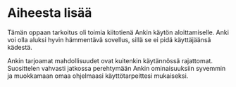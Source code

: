 # Aiheesta lisää {#Aiheesta-lisaa}

Tämän oppaan tarkoitus oli toimia kiitotienä Ankin käytön aloittamiselle. Anki voi olla aluksi hyvin hämmentävä sovellus, sillä se ei pidä käyttäjäänsä kädestä. 

Ankin tarjoamat mahdollisuudet ovat kuitenkin käytännössä rajattomat. Suosittelen vahvasti jatkossa perehtymään Ankin ominaisuuksiin syvemmin ja muokkamaan omaa ohjelmaasi käyttötarpeittesi mukaiseksi. 

